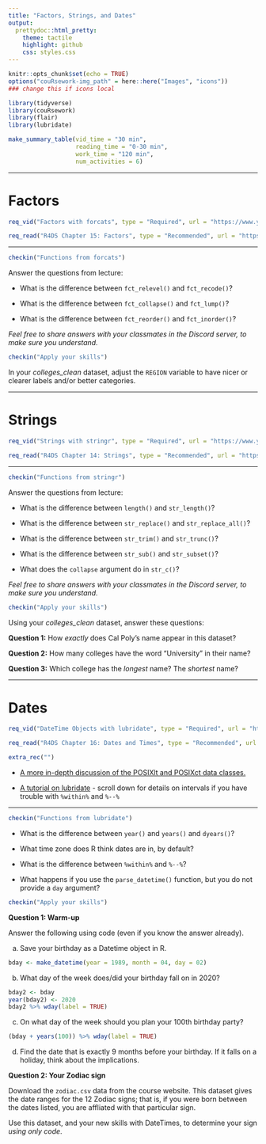 ```yaml
---
title: "Factors, Strings, and Dates"
output:
  prettydoc::html_pretty:
    theme: tactile
    highlight: github
    css: styles.css
---
```


```r
knitr::opts_chunk$set(echo = TRUE)
options("couRsework-img_path" = here::here("Images", "icons")) 
### change this if icons local
```

```r
library(tidyverse)
library(couRsework)
library(flair)
library(lubridate)
```



```r
make_summary_table(vid_time = "30 min", 
                   reading_time = "0-30 min", 
                   work_time = "120 min", 
                   num_activities = 6)
```

---

# Factors

```r
req_vid("Factors with forcats", type = "Required", url = "https://www.youtube.com/embed/bBfZFasd61c")
```

```r
req_read("R4DS Chapter 15: Factors", type = "Recommended", url = "https://r4ds.had.co.nz/factors.html")
```

---

```r
checkin("Functions from forcats")
```

Answer the questions from lecture:

* What is the difference between `fct_relevel()` and `fct_recode()`?

* What is the difference between `fct_collapse()` and `fct_lump()`?

* What is the difference between `fct_reorder()` and `fct_inorder()`?

*Feel free to share answers with your classmates in the Discord server, to make sure you understand.*

```r
checkin("Apply your skills")
```

In your *colleges_clean* dataset, adjust the `REGION` variable to have nicer or clearer labels and/or better categories.

---

# Strings

```r
req_vid("Strings with stringr", type = "Required", url = "https://www.youtube.com/embed/Oo_MtXwpi2Q")
```

```r
req_read("R4DS Chapter 14: Strings", type = "Recommended", url = "https://r4ds.had.co.nz/strings.html")
```

---

```r
checkin("Functions from stringr")
```

Answer the questions from lecture:

* What is the difference between `length()` and `str_length()`?

* What is the difference between `str_replace()` and `str_replace_all()`?

* What is the difference between `str_trim()` and `str_trunc()`?

* What is the difference between `str_sub()` and `str_subset()`?

* What does the `collapse` argument do in `str_c()`?

*Feel free to share answers with your classmates in the Discord server, to make sure you understand.*

```r
checkin("Apply your skills")
```

Using your *colleges_clean* dataset, answer these questions:

**Question 1:** How *exactly* does Cal Poly's name appear in this dataset?

**Question 2:** How many colleges have the word "University" in their name?

**Question 3:** Which college has the *longest* name?  The *shortest* name?

---

# Dates

```r
req_vid("DateTime Objects with lubridate", type = "Required", url = "https://www.youtube.com/embed/lmDL4o1aa0Q")
```


```r
req_read("R4DS Chapter 16: Dates and Times", type = "Recommended", url = "https://r4ds.had.co.nz/dates-and-times.html")
```

```r
extra_rec("")
```

* [A more in-depth discussion of the POSIXlt and POSIXct data classes.](https://www.cyclismo.org/tutorial/R/time.html)

* [A tutorial on lubridate](https://data.library.virginia.edu/working-with-dates-and-time-in-r-using-the-lubridate-package/) - scroll down for details on intervals if you have trouble with `%within%` and `%--%`

---

```r
checkin("Functions from lubridate")
```

* What is the difference between `year()` and `years()` and `dyears()`?

* What time zone does R think dates are in, by default?

* What is the difference between `%within%` and `%--%`?

* What happens if you use the `parse_datetime()` function, but you do not provide a `day` argument?

```r
checkin("Apply your skills")
```

**Question 1: Warm-up**

Answer the following using code (even if you know the answer already).

a. Save your birthday as a Datetime object in R.  

```r
bday <- make_datetime(year = 1989, month = 04, day = 02)
```


b. What day of the week does/did your birthday fall on in 2020?

```r
bday2 <- bday
year(bday2) <- 2020
bday2 %>% wday(label = TRUE)
```

c. On what day of the week should you plan your 100th birthday party?

```r
(bday + years(100)) %>% wday(label = TRUE)
```

d. Find the date that is exactly 9 months before your birthday.  If it falls on a holiday, think about the implications.


**Question 2: Your Zodiac sign**

Download the `zodiac.csv` data from the course website.  This dataset gives the date ranges for the 12 Zodiac signs; that is, if you were born between the dates listed, you are affliated with that particular sign.

Use this dataset, and your new skills with DateTimes, to determine your sign *using only code*.
